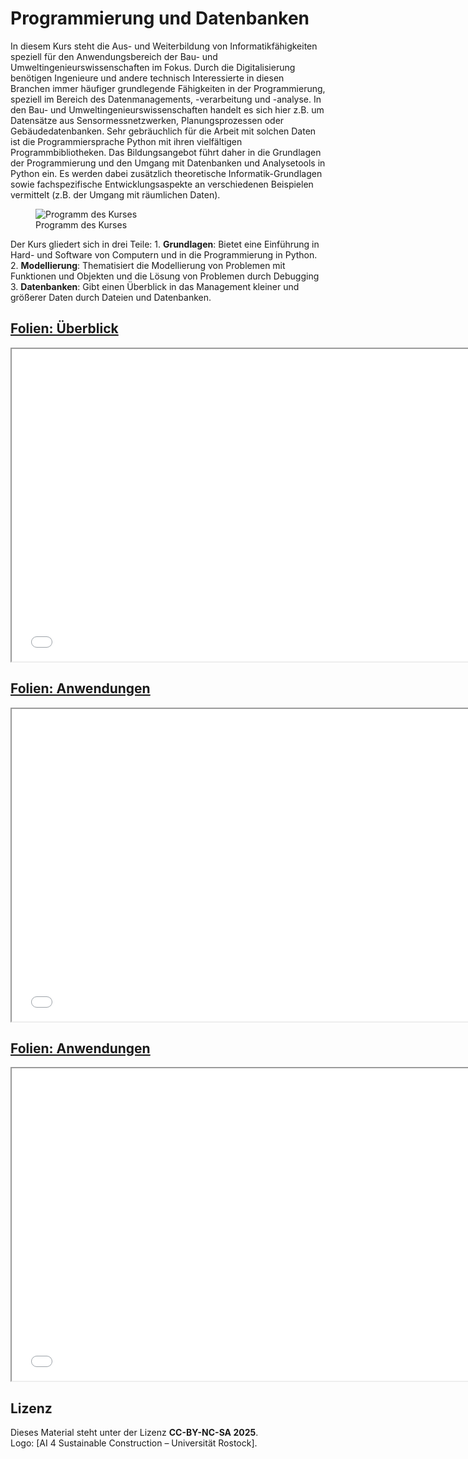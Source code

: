 # Programmierung und Datenbanken

In diesem Kurs steht die Aus- und Weiterbildung von Informatikfähigkeiten speziell für den Anwendungsbereich der Bau- und Umweltingenieurswissenschaften im Fokus. Durch die Digitalisierung benötigen Ingenieure und andere technisch Interessierte in diesen Branchen immer häufiger grundlegende Fähigkeiten in der Programmierung, speziell im Bereich des Datenmanagements, -verarbeitung und -analyse. In den Bau- und Umweltingenieurswissenschaften handelt es sich hier z.B. um Datensätze aus Sensormessnetzwerken, Planungsprozessen oder Gebäudedatenbanken. Sehr gebräuchlich für die Arbeit mit solchen Daten ist die Programmiersprache Python mit ihren vielfältigen Programmbibliotheken. Das Bildungsangebot führt daher in die Grundlagen der Programmierung und den Umgang mit Datenbanken und Analysetools in Python ein. Es werden dabei zusätzlich theoretische Informatik-Grundlagen sowie fachspezifische Entwicklungsaspekte an verschiedenen Beispielen vermittelt (z.B. der Umgang mit räumlichen Daten).

![Programm des Kurses](lectures/images/ablauf.svg)

Der Kurs gliedert sich in drei Teile:
1. **Grundlagen**: Bietet eine Einführung in Hard- und Software von Computern und in die Programmierung in Python.
2. **Modellierung**: Thematisiert die Modellierung von Problemen mit Funktionen und Objekten und die Lösung von Problemen durch Debugging
3. **Datenbanken**: Gibt einen Überblick in das Management kleiner und größerer Daten durch Dateien und Datenbanken.

## <a href="/slides/01a_Ueberblick.html">Folien: Überblick</a>
<iframe src="slides/01a_Ueberblick.html" width="750" height="500"></iframe>

## <a href="/slides/01b_Anwendungen.html">Folien: Anwendungen</a>
<iframe src="slides/01b_Anwendungen.html" width="750" height="500"></iframe>

## <a href="/slides/01c_Computerhardware.html">Folien: Anwendungen</a>
<iframe src="slides/01c_Computerhardware.html" width="750" height="500"></iframe>

## Lizenz

Dieses Material steht unter der Lizenz **CC-BY-NC-SA 2025**.  
Logo: [AI 4 Sustainable Construction – Universität Rostock].